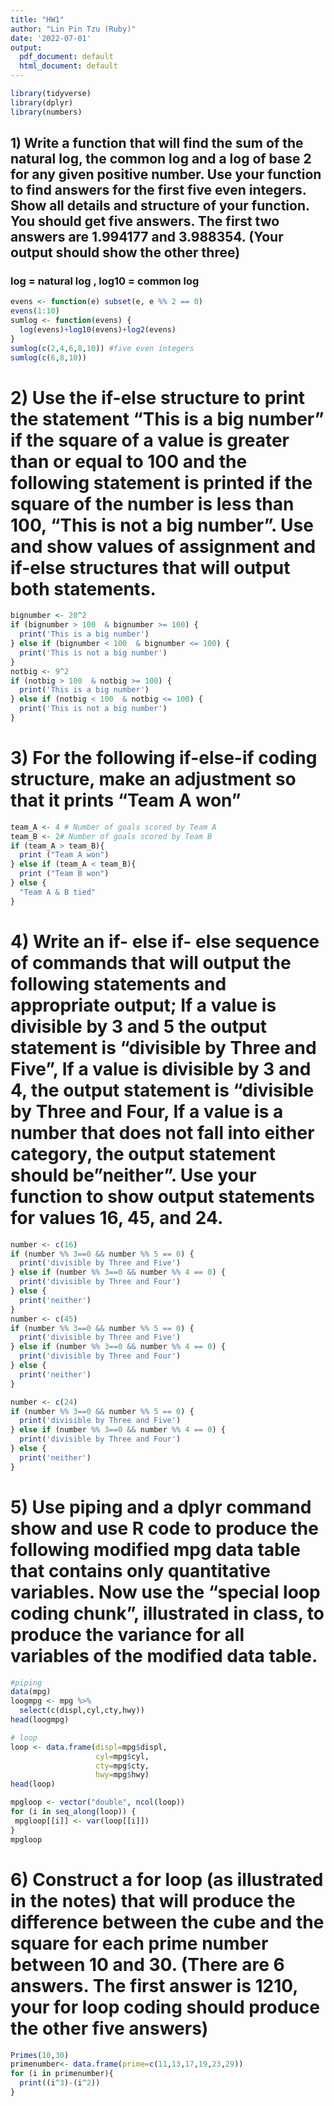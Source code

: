 ```yaml
---
title: "HW1"
author: "Lin Pin Tzu (Ruby)"
date: '2022-07-01'
output:
  pdf_document: default
  html_document: default
---
```


```r
library(tidyverse)  
library(dplyr)
library(numbers)
```

## 1) Write a function that will find the sum of the natural log, the common log and a log of base 2 for any given positive number. Use your function to find answers for the first five even integers.  Show all details and structure of your function.  You should get five answers. The first two answers are 1.994177 and 3.988354. (Your output should show the other three) 
### log = natural log , log10 = common log

```r
evens <- function(e) subset(e, e %% 2 == 0)
evens(1:10)
sumlog <- function(evens) {
  log(evens)+log10(evens)+log2(evens)
}
sumlog(c(2,4,6,8,10)) #five even integers
sumlog(c(6,8,10))
```

# 2) Use the if-else structure to print the statement "This is a big number" if the square of a value is greater than or equal to 100 and the following statement is printed if the square of the number is less than 100, "This is not a big number”. Use and show values of assignment and if-else structures that will output both statements.
```r
bignumber <- 20^2
if (bignumber > 100  & bignumber >= 100) {
  print('This is a big number')
} else if (bignumber < 100  & bignumber <= 100) {
  print('This is not a big number')
}
notbig <- 9^2
if (notbig > 100  & notbig >= 100) {
  print('This is a big number')
} else if (notbig < 100  & notbig <= 100) {
  print('This is not a big number')
}
```

# 3) For the following if-else-if coding structure, make an adjustment so that it prints "Team A won"
```r
team_A <- 4 # Number of goals scored by Team A
team_B <- 2# Number of goals scored by Team B
if (team_A > team_B){
  print ("Team A won")
} else if (team_A < team_B){
  print ("Team B won")
} else {
  "Team A & B tied"
}
```

# 4) Write an if- else if- else sequence of commands that will output the following statements and appropriate output; If a value is divisible by 3 and 5 the output statement is "divisible by Three and Five", If a value is divisible by 3 and 4, the output statement is "divisible by Three and Four, If a value is a number that does not fall into either category, the output statement should be  "neither". Use your function to show output statements for values 16, 45, and 24.

```r
number <- c(16)
if (number %% 3==0 && number %% 5 == 0) {
  print('divisible by Three and Five')
} else if (number %% 3==0 && number %% 4 == 0) {
  print('divisible by Three and Four')
} else {
  print('neither')
}
number <- c(45)
if (number %% 3==0 && number %% 5 == 0) {
  print('divisible by Three and Five')
} else if (number %% 3==0 && number %% 4 == 0) {
  print('divisible by Three and Four')
} else {
  print('neither')
}

number <- c(24)
if (number %% 3==0 && number %% 5 == 0) {
  print('divisible by Three and Five')
} else if (number %% 3==0 && number %% 4 == 0) {
  print('divisible by Three and Four')
} else {
  print('neither')
}
```


# 5) Use piping and a dplyr command show and use R code to produce the following modified mpg data table that contains only quantitative variables. Now use the “special loop coding chunk”, illustrated in class, to produce the variance for all variables of the modified data table.
```r
#piping 
data(mpg)
loogmpg <- mpg %>%
  select(c(displ,cyl,cty,hwy))
head(loogmpg)

# loop
loop <- data.frame(displ=mpg$displ,
                   cyl=mpg$cyl,
                   cty=mpg$cty,
                   hwy=mpg$hwy)
head(loop)

mpgloop <- vector("double", ncol(loop)) 
for (i in seq_along(loop)) {            
 mpgloop[[i]] <- var(loop[[i]])      
}
mpgloop
```

# 6) Construct a for loop (as illustrated in the notes) that will produce the difference between the cube and the square for each prime number between 10 and 30.  (There are 6 answers. The first answer is 1210, your for loop coding should produce the other five answers)
```r
Primes(10,30)
primenumber<- data.frame(prime=c(11,13,17,19,23,29))
for (i in primenumber){
  print((i^3)-(i^2))
}
```